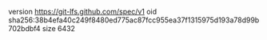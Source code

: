 version https://git-lfs.github.com/spec/v1
oid sha256:38b4efa40c249f8480ed775ac87fcc955ea37f1315975d193a78d99b702bdbf4
size 6432
